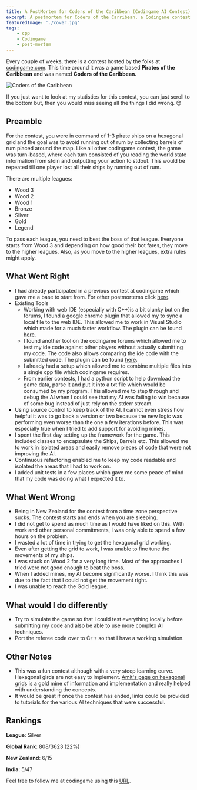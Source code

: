 ```yaml
---
title: A PostMortem for Coders of the Caribbean (Codingame AI Contest)
excerpt: A postmortem for Coders of the Carribean, a Codingame contest based on Pirates of the Caribbean.
featuredImage: './cover.jpg'
tags:
    - cpp
    - Codingame
    - post-mortem
---
```


Every couple of weeks, there is a contest hosted by the folks at [codingame.com](http://www.codingame.com). This time
around it was a game based **Pirates of the Caribbean** and was named **Coders of the Caribbean.**

![Coders of the Caribbean](./cover.jpg)

If you just want to look at my statistics for this contest, you can just scroll to the bottom but, then you would miss
seeing all the things I did wrong. 😊

## Preamble

For the contest, you were in command of 1-3 pirate ships on a hexagonal grid and the goal was to avoid running out of
rum by collecting barrels of rum placed around the map. Like all other codingame contest, the game was turn-based, where
each turn consisted of you reading the world state information from stdin and outputting your action to stdout. This
would be repeated till one player lost all their ships by running out of rum.

There are multiple leagues:

-   Wood 3
-   Wood 2
-   Wood 1
-   Bronze
-   Silver
-   Gold
-   Legend

To pass each league, you need to beat the boss of that league. Everyone starts from Wood 3 and depending on how good
their bot fares, they move to the higher leagues. Also, as you move to the higher leagues, extra rules might apply.

## What Went Right

-   I had already participated in a previous contest at codingame which gave me a base to start from. For other
    postmortems click [here](/tags/Codingame).
-   Existing Tools
    -   Working with web IDE (especially with C++)is a bit clunky but on the forums, I found a google chrome plugin that
        allowed my to sync a local file to the web IDE. This allowed me to work in Visual Studio which made for a much
        faster workflow. The plugin can be found [here](https://www.codingame.com/forum/t/codingame-sync-beta/614/65).
    -   I found another tool on the codingame forums which allowed me to test my ide code against other players without
        actually submitting my code. The code also allows comparing the ide code with the submitted code. The plugin can
        be found [here](https://www.codingame.com/forum/t/introducing-cg-spunk/1895).
    -   I already had a setup which allowed me to combine multiple files into a single cpp file which codingame
        requires.
    -   From earlier contests, I had a python script to help download the game data, parse it and put it into a txt file
        which would be consumed by my program. This allowed me to step through and debug the AI when I could see that my
        AI was failing to win because of some bug instead of just rely on the stderr stream.
-   Using source control to keep track of the AI. I cannot even stress how helpful it was to go back a version or two
    because the new logic was performing even worse than the one a few iterations before. This was especially true when
    I tried to add support for avoiding mines.
-   I spent the first day setting up the framework for the game. This included classes to encapsulate the Ships, Barrels
    etc. This allowed me to work in isolated areas and easily remove pieces of code that were not improving the AI.
-   Continuous refactoring enabled me to keep my code readable and isolated the areas that I had to work on.
-   I added unit tests in a few places which gave me some peace of mind that my code was doing what I expected it to.

## What Went Wrong

-   Being in New Zealand for the contest from a time zone perspective sucks. The contest starts and ends when you are
    sleeping.
-   I did not get to spend as much time as I would have liked on this. With work and other personal commitments, I was
    only able to spend a few hours on the problem.
-   I wasted a lot of time in trying to get the hexagonal grid working.
-   Even after getting the grid to work, I was unable to fine tune the movements of my ships.
-   I was stuck on Wood 2 for a very long time. Most of the approaches I tried were not good enough to beat the boss.
-   When I added mines, my AI become significantly worse. I think this was due to the fact that I could not get the
    movement right.
-   I was unable to reach the Gold league.

## What would I do differently

-   Try to simulate the game so that I could test everything locally before submitting my code and also be able to use
    more complex AI techniques.
-   Port the referee code over to C++ so that I have a working simulation.

## Other Notes

-   This was a fun contest although with a very steep learning curve. Hexagonal girds are not easy to
    implement. [Amit's page on hexagonal grids](http://www.redblobgames.com/grids/hexagons/) is a gold mine of
    information and implementation and really helped with understanding the concepts.
-   It would be great if once the contest has ended, links could be provided to tutorials for the various AI techniques
    that were successful.

## Rankings

**League**: Silver

**Global Rank**: 808/3623 (22%)

**New Zealand**: 6/15

**India**: 5/47

Feel free to follow me at codingame using this [URL](https://www.codingame.com/servlet/urlinvite?u=1506970).
